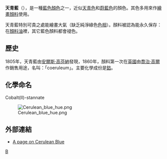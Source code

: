 
{{Infobox color
|title=天青藍
|textcolor=#000000
|mod=hex
|2A52BE
}}
'''天青藍'''（{{lang-en|'''Cerulean blue'''}}），是一種[[藍色|藍色]][[顏色|顏色]]之一，近似[[天青色|天青色]]和[[蔚藍色|蔚藍色]]的顏色。其色多用來作[[繪畫|繪畫]][[顏料|顏料]]使用。

天青藍特別可貴之處能繪畫大氣（缺乏純淨綠色[[色相|色相]]）。顏料被認為能永久保存：在[[顏料油|顏料油]]裡，其它藍色顏料都會褪色。

==歷史==

1805年，天青藍由[[安爾斯·高芬納|安爾斯·高芬納]]發現，1860年，顏料第一次在[[英國|英國]]由[[喬治·高爾|喬治·高爾]]作銷售用途，名叫：「coeruleum」。主要化學成份是[[鈷|鈷]]。

==化學命名==

Cobalt(II)-stannate

[[File:Cerulean_blue_hue.png|right]]

==外部連結==
*[http://webexhibits.org/pigments/indiv/overview/ceruleanblue.html A page on Cerulean Blue]{{Wayback|url=http://webexhibits.org/pigments/indiv/overview/ceruleanblue.html |date=20060112074357 }}

{{Shades of blue}}
{{色彩小作品}}
[[Category:顏色|B]]